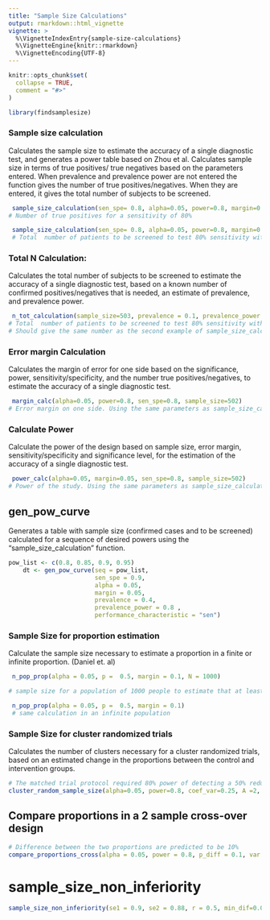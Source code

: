 ```yaml
---
title: "Sample Size Calculations"
output: rmarkdown::html_vignette
vignette: >
  %\VignetteIndexEntry{sample-size-calculations}
  %\VignetteEngine{knitr::rmarkdown}
  %\VignetteEncoding{UTF-8}
---
```


```r
knitr::opts_chunk$set(
  collapse = TRUE,
  comment = "#>"
)
```

```r
library(findsamplesize)
```

<!-- WARNING - This vignette is generated by {fusen} from dev/flat_minimal.Rmd: do not edit by hand -->

<!--
 You need to run the 'description' chunk in the '0-dev_history.Rmd' file before continuing your code there.
-->


### Sample size calculation  

Calculates the  sample size to estimate the accuracy of a single diagnostic test, and generates a power table based on Zhou et al.
Calculates sample size in terms of true positives/ true negatives based on the parameters entered.
When prevalence and prevalence power are not entered the function gives the number of true positives/negatives. When they are entered, it gives the total number of subjects to be screened.


```r
 sample_size_calculation(sen_spe= 0.8, alpha=0.05, power=0.8, margin=0.05, prevalence = NULL, prevalence_power = NULL, performance_characteristic = "sen") 
# Number of true positives for a sensitivity of 80%

 sample_size_calculation(sen_spe= 0.8, alpha=0.05, power=0.8, margin=0.05, prevalence = 0.1, prevalence_power = 0.9, performance_characteristic = "sen") 
 # Total  number of patients to be screened to test 80% sensitivity with 10% prevalence and 80% prevalence power


```

### Total N Calculation: 

 Calculates the total number of subjects to be screened to estimate the accuracy of a single diagnostic test, based on a known number of confirmed positives/negatives that is needed, an estimate of prevalence, and prevalence power.


```r

 n_tot_calculation(sample_size=503, prevalence = 0.1, prevalence_power = 0.9) 
# Total  number of patients to be screened to test 80% sensitivity with 10% prevalence and 80% prevalence power. 
# Should give the same number as the second example of sample_size_calculation

```

### Error margin Calculation  

Calculates the margin of error for one side based on the significance, power, sensitivity/specificity, and the number true positives/negatives, to estimate the accuracy of a single diagnostic test.




```r

 margin_calc(alpha=0.05, power=0.8, sen_spe=0.8, sample_size=502) 
# Error margin on one side. Using the same parameters as sample_size_calculation. Should be ~0.05

```

### Calculate Power  

Calculate the power of the design based on sample size, error margin, sensitivity/specificity and significance level, for the estimation of the accuracy of a single diagnostic test.


```r

 power_calc(alpha=0.05, margin=0.05, sen_spe=0.8, sample_size=502) 
# Power of the study. Using the same parameters as sample_size_calculation. Should be ~80%

```

## gen_pow_curve

Generates a table with sample size (confirmed cases and to be screened) calculated for a sequence of desired powers using the "sample_size_calculation" function.
    

  

```r
pow_list <- c(0.8, 0.85, 0.9, 0.95)
    dt <- gen_pow_curve(seq = pow_list,
                        sen_spe = 0.9,
                        alpha = 0.05,
                        margin = 0.05,
                        prevalence = 0.4,
                        prevalence_power = 0.8 ,
                        performance_characteristic = "sen")
```

  

  




### Sample Size for proportion estimation

Calculate the sample size necessary to estimate a proportion in a finite or infinite proportion. (Daniel et. al)



```r

 n_pop_prop(alpha = 0.05, p =  0.5, margin = 0.1, N = 1000) 

# sample size for a population of 1000 people to estimate that at least half of the population has the desired characteristic with an error margin of 10%

 n_pop_prop(alpha = 0.05, p =  0.5, margin = 0.1) 
 # same calculation in an infinite population
```

### Sample Size for cluster randomized trials

Calculates the number of clusters necessary for a cluster randomized trials, based on an estimated change in the proportions between the control and intervention groups.
    

  

```r

# The matched trial protocol required 80% power of detecting a 50% reduction of annual HIV incidence from an assumed 1% in the control arm (π0 = 0.02 over 2 years) to 0.5% in the intervention arm (π1 = 0.01). Thus, with m = 1000 adults followed up in each cluster, the number of clusters required per treatment arm in a matched design was gives 6.8 = 7 cluster pairs
cluster_random_sample_size(alpha=0.05, power=0.8, coef_var=0.25, A =2, pi=0.01, pc=0.02, CS=1000)
```

  

  



## Compare proportions in a 2 sample cross-over design

    

  

```r
# Difference between the two proportions are predicted to be 10%
compare_proportions_cross(alpha = 0.05, power = 0.8, p_diff = 0.1, var = 0.5)
```

  

  

# sample_size_non_inferiority

    

  

```r
sample_size_non_inferiority(se1 = 0.9, se2 = 0.88, r = 0.5, min_dif=0.05, alpha=0.05, power=0.8)
```

  

  



